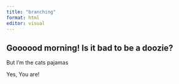 ```yaml
---
title: "branching"
format: html
editor: visual
---
```


## Goooood morning! Is it bad to be a doozie?

But I'm the cats pajamas

Yes, You are!
